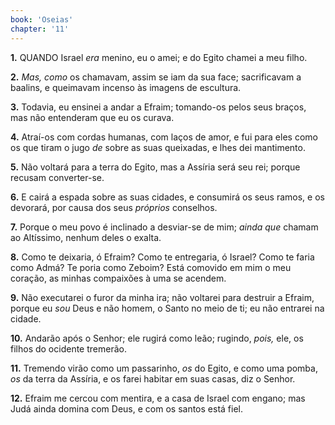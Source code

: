```yaml
---
book: 'Oseias'
chapter: '11'
---
```


**1.** QUANDO Israel *era* menino, eu o amei; e do Egito chamei a meu filho.

**2.** *Mas, como* os chamavam, assim se iam da sua face; sacrificavam a baalins, e queimavam incenso às imagens de escultura.

**3.** Todavia, eu ensinei a andar a Efraim; tomando-os pelos seus braços, mas não entenderam que eu os curava.

**4.** Atraí-os com cordas humanas, com laços de amor, e fui para eles como os que tiram o jugo *de* sobre as suas queixadas, e lhes dei mantimento.

**5.** Não voltará para a terra do Egito, mas a Assíria será seu rei; porque recusam converter-se.

**6.** E cairá a espada sobre as suas cidades, e consumirá os seus ramos, e os devorará, por causa dos seus *próprios* conselhos.

**7.** Porque o meu povo é inclinado a desviar-se de mim; *ainda que* chamam ao Altíssimo, nenhum deles o exalta.

**8.** Como te deixaria, ó Efraim? Como te entregaria, ó Israel? Como te faria como Admá? Te poria como Zeboim? Está comovido em mim o meu coração, as minhas compaixões à uma se acendem.

**9.** Não executarei o furor da minha ira; não voltarei para destruir a Efraim, porque eu *sou* Deus e não homem, o Santo no meio de ti; eu não entrarei na cidade.

**10.** Andarão após o Senhor; ele rugirá como leão; rugindo, *pois,* ele, os filhos do ocidente tremerão.

**11.** Tremendo virão como um passarinho, *os* do Egito, e como uma pomba, *os* da terra da Assíria, e os farei habitar em suas casas, diz o Senhor.

**12.** Efraim me cercou com mentira, e a casa de Israel com engano; mas Judá ainda domina com Deus, e com os santos está fiel.